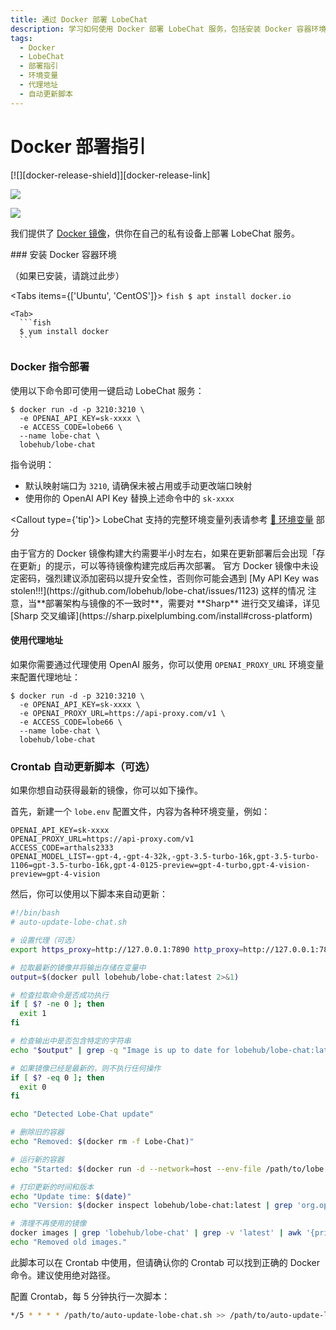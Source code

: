 ```yaml
---
title: 通过 Docker 部署 LobeChat
description: 学习如何使用 Docker 部署 LobeChat 服务，包括安装 Docker 容器环境和使用指令一键启动服务。详细说明如何配置环境变量和使用代理地址。
tags:
  - Docker
  - LobeChat
  - 部署指引
  - 环境变量
  - 代理地址
  - 自动更新脚本
---
```


# Docker 部署指引

<div style={{display:"flex", gap: 4}}>
  [![][docker-release-shield]][docker-release-link]

[![][docker-size-shield]][docker-size-link]

[![][docker-pulls-shield]][docker-pulls-link]

</div>

我们提供了 [Docker 镜像][docker-release-link]，供你在自己的私有设备上部署 LobeChat 服务。

<Steps>
  ### 安装 Docker 容器环境

（如果已安装，请跳过此步）

  <Tabs items={['Ubuntu', 'CentOS']}>
    <Tab>
      ```fish
      $ apt install docker.io
      ```

</Tab>

    <Tab>
      ```fish
      $ yum install docker
      ```

</Tab>

</Tabs>

### Docker 指令部署

使用以下命令即可使用一键启动 LobeChat 服务：

```fish
$ docker run -d -p 3210:3210 \
  -e OPENAI_API_KEY=sk-xxxx \
  -e ACCESS_CODE=lobe66 \
  --name lobe-chat \
  lobehub/lobe-chat
```

指令说明：

- 默认映射端口为 `3210`, 请确保未被占用或手动更改端口映射
- 使用你的 OpenAI API Key 替换上述命令中的 `sk-xxxx`

<Callout type={'tip'}>
  LobeChat 支持的完整环境变量列表请参考 [📘 环境变量](/zh/docs/self-hosting/environment-variables) 部分
</Callout>

<Callout>
  由于官方的 Docker
  镜像构建大约需要半小时左右，如果在更新部署后会出现「存在更新」的提示，可以等待镜像构建完成后再次部署。
</Callout>

<Callout type="warning">
  官方 Docker 镜像中未设定密码，强烈建议添加密码以提升安全性，否则你可能会遇到 [My API Key was
  stolen!!!](https://github.com/lobehub/lobe-chat/issues/1123) 这样的情况
</Callout>

<Callout type="important">
  注意，当**部署架构与镜像的不一致时**，需要对 **Sharp** 进行交叉编译，详见 [Sharp
  交叉编译](https://sharp.pixelplumbing.com/install#cross-platform)
</Callout>

#### 使用代理地址

如果你需要通过代理使用 OpenAI 服务，你可以使用 `OPENAI_PROXY_URL` 环境变量来配置代理地址：

```fish
$ docker run -d -p 3210:3210 \
  -e OPENAI_API_KEY=sk-xxxx \
  -e OPENAI_PROXY_URL=https://api-proxy.com/v1 \
  -e ACCESS_CODE=lobe66 \
  --name lobe-chat \
  lobehub/lobe-chat
```

### Crontab 自动更新脚本（可选）

如果你想自动获得最新的镜像，你可以如下操作。

首先，新建一个 `lobe.env` 配置文件，内容为各种环境变量，例如：

```env
OPENAI_API_KEY=sk-xxxx
OPENAI_PROXY_URL=https://api-proxy.com/v1
ACCESS_CODE=arthals2333
OPENAI_MODEL_LIST=-gpt-4,-gpt-4-32k,-gpt-3.5-turbo-16k,gpt-3.5-turbo-1106=gpt-3.5-turbo-16k,gpt-4-0125-preview=gpt-4-turbo,gpt-4-vision-preview=gpt-4-vision
```

然后，你可以使用以下脚本来自动更新：

```bash
#!/bin/bash
# auto-update-lobe-chat.sh

# 设置代理（可选）
export https_proxy=http://127.0.0.1:7890 http_proxy=http://127.0.0.1:7890 all_proxy=socks5://127.0.0.1:7890

# 拉取最新的镜像并将输出存储在变量中
output=$(docker pull lobehub/lobe-chat:latest 2>&1)

# 检查拉取命令是否成功执行
if [ $? -ne 0 ]; then
  exit 1
fi

# 检查输出中是否包含特定的字符串
echo "$output" | grep -q "Image is up to date for lobehub/lobe-chat:latest"

# 如果镜像已经是最新的，则不执行任何操作
if [ $? -eq 0 ]; then
  exit 0
fi

echo "Detected Lobe-Chat update"

# 删除旧的容器
echo "Removed: $(docker rm -f Lobe-Chat)"

# 运行新的容器
echo "Started: $(docker run -d --network=host --env-file /path/to/lobe.env --name=Lobe-Chat --restart=always lobehub/lobe-chat)"

# 打印更新的时间和版本
echo "Update time: $(date)"
echo "Version: $(docker inspect lobehub/lobe-chat:latest | grep 'org.opencontainers.image.version' | awk -F'"' '{print $4}')"

# 清理不再使用的镜像
docker images | grep 'lobehub/lobe-chat' | grep -v 'latest' | awk '{print $3}' | xargs -r docker rmi > /dev/null 2>&1
echo "Removed old images."
```

此脚本可以在 Crontab 中使用，但请确认你的 Crontab 可以找到正确的 Docker 命令。建议使用绝对路径。

配置 Crontab，每 5 分钟执行一次脚本：

```bash
*/5 * * * * /path/to/auto-update-lobe-chat.sh >> /path/to/auto-update-lobe-chat.log 2>&1
```

</Steps>

[docker-pulls-link]: https://hub.docker.com/r/lobehub/lobe-chat
[docker-pulls-shield]: https://img.shields.io/docker/pulls/lobehub/lobe-chat?color=45cc11&labelColor=black&style=flat-square
[docker-release-link]: https://hub.docker.com/r/lobehub/lobe-chat
[docker-release-shield]: https://img.shields.io/docker/v/lobehub/lobe-chat?color=369eff&label=docker&labelColor=black&logo=docker&logoColor=white&style=flat-square
[docker-size-link]: https://hub.docker.com/r/lobehub/lobe-chat
[docker-size-shield]: https://img.shields.io/docker/image-size/lobehub/lobe-chat?color=369eff&labelColor=black&style=flat-square
